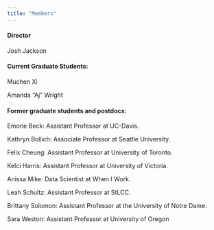 ```yaml
---
title: "Members"
---
```



#### Director

Josh Jackson

#### Current Graduate Students:

Muchen Xi

Amanda "Aj" Wright 

#### Former graduate students and postdocs:

Emorie Beck: Assistant Professor at UC-Davis. 

Kathryn Bollich: Associate Professor at Seattle University. 

Felix Cheung: Assistant Professor at University of Toronto. 

Kelci Harris: Assistant Professor at University of Victoria. 

Anissa Mike: Data Scientist at When I Work. 

Leah Schultz: Assistant Professor at StLCC. 

Brittany Solomon: Assistant Professor at the University of Notre Dame. 

Sara Weston: Assistant Professor at University of Oregon   
